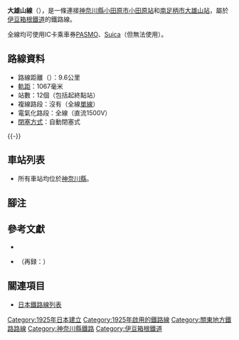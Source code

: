 {{noteTA
|G1=Railway}}
{{Infobox 鐵道路線
|日文原名=大雄山線
|平假名=だいゆうざんせん
|羅馬拼音=Daiyūzan sen
|路線名稱=大雄山線
|路線顏色=#3333ff
|圖片=Izuhakone Railway Daiyūzan Line Odawara Station.jpg
|圖片大小=300px
|圖片說明=大雄山線小田原站（2019年）
|國家={{JPN}}
|所在地=[[神奈川縣|神奈川縣]]
|起點=[[小田原站|小田原站]]
|終點=[[大雄山站|大雄山站]]
|站數=12個
|載客量=
|每日使用人數=
|路線記號=[[File:Number_prefix_Daiyuzan.png|20px]] ID
|通車=1925年10月15日
|擁有者=大雄山鐵道→[[伊豆箱根鐵道|駿豆鐵道]]→<br />[[File:IzuHakoneRailway_mark.svg|20px]] [[伊豆箱根鐵道|伊豆箱根鐵道]]
|營運者=[[File:IzuHakoneRailway_mark.svg|20px]] 伊豆箱根鐵道
|車輛基地=
|使用車輛=[[#使用車輛|使用車輛]]一節
|路線距離=9.6公里
|軌距=1,067毫米
|軌道數量=[[單線鐵路|單線]]
|電氣化方式=[[直流電|直流電]]1,500 [[伏特|V]] [[高架電纜|高架電纜]]
|閉塞方式=自動閉塞式
|保安裝置=
|最大坡度=25 [[千分比|‰]]
|最高速度=85公里/小時
|路線圖={{大雄山線RDT}}
}}
'''大雄山線'''（{{jpn|j=大雄山線|hg=だいゆうざんせん|rm=Daiyūzan sen|f=y}}），是一條連接[[神奈川縣|神奈川縣]][[小田原市|小田原市]][[小田原站|小田原站]]和[[南足柄市|南足柄市]][[大雄山站|大雄山站]]，屬於[[伊豆箱根鐵道|伊豆箱根鐵道]]的鐵路線。

全線均可使用IC卡乘車券[[PASMO|PASMO]]、[[Suica|Suica]]（但{{link-ja|Passnet|パスネット}}無法使用）。
== 路線資料 ==
* 路線距離（{{link-ja|營業距離|営業キロ}}）：9.6公里
* [[軌距|軌距]]：1067毫米
* 站數：12個（包括起終點站）
* 複線路段：沒有（全線[[單線鐵路|單線]]）
* 電氣化路段：全線（直流1500V）
* [[閉塞_(鐵路)|閉塞方式]]：自動閉塞式
{{-}}
== 車站列表 ==
* 所有車站均位於[[神奈川縣|神奈川縣]]。
{{大雄山線車站列表}}

== 腳注 ==
{{notefoot}}
{{Reflist}}

== 參考文獻 ==
* {{Cite book | series = 南足柄市史 | volume = 7 | title = 通史編II 近代・現代 | editor = [[南足柄市|南足柄市]] | year = 1998 | location = 神奈川県南足柄市 }}
* {{Cite journal | journal = [[鉄道ピクトリアル|鉄道ピクトリアル]] | author = 吉川文夫 | title = 伊豆箱根鉄道・鉄道線 | year = 1965 | volume = No. 173 | issue = 1965年7月臨時増刊号：私鉄車両めぐり6 | pages = pp. 8-9, 43-52 }}（再録：{{Cite book | title = 私鉄車両めぐり特輯 | volume = 2 | year = 1977 | editor = 鉄道ピクトリアル編集部 | publisher = 鉄道図書刊行会 | location = 東京 }}）

== 關連項目 ==
{{Commons category|Izuhakone Railway Daiyuzan Line}}
* [[日本鐵路線列表|日本鐵路線列表]]
{{大雄山線}}
{{東京大眾運輸}}
{{DEFAULTSORT:Daiyuzan}}
{{Portal bar|日本|神奈川|鐵路|日本鐵路}}
[[Category:1925年日本建立|Category:1925年日本建立]]
[[Category:1925年啟用的鐵路線|Category:1925年啟用的鐵路線]]
[[Category:關東地方鐵路路線|Category:關東地方鐵路路線]]
[[Category:神奈川縣鐵路|Category:神奈川縣鐵路]]
[[Category:伊豆箱根鐵道|Category:伊豆箱根鐵道]]
